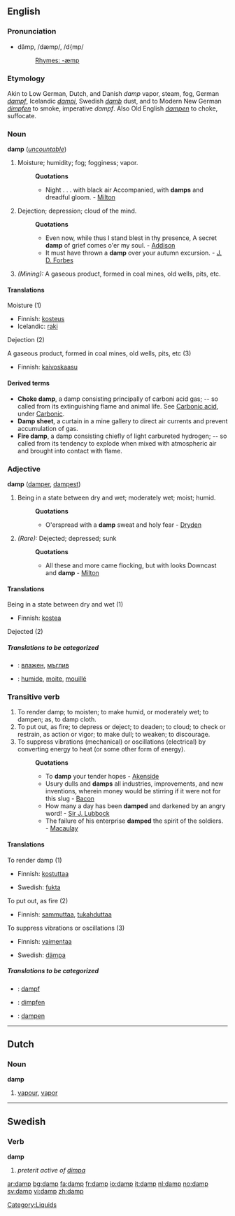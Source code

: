 ==English==

===Pronunciation===
*dămp, /dæmp/, /d{mp/
*:[[Rhymes:English:-æmp|Rhymes: -æmp]]

===Etymology===
Akin to Low German, Dutch, and Danish ''damp'' vapor, steam, fog, German ''[[dampf]]'', Icelandic ''[[dampi]]'', Swedish ''[[damb]]'' dust, and to Modern New German ''[[dimpfen]]'' to smoke, imperative ''dampf''. Also Old English ''[[dampen]]'' to choke, suffocate.

===Noun===
'''damp''' (''[[uncountable]]'')

#Moisture; humidity; fog; fogginess; vapor.
#:'''Quotations'''
#:*Night . . . with black air Accompanied, with '''damps''' and dreadful gloom. - [[Milton]]
#Dejection; depression; cloud of the mind.
#:'''Quotations'''
#:*Even now, while thus I stand blest in thy presence, A secret '''damp''' of grief comes o'er my soul. - [[Addison]]
#:*It must have thrown a '''damp''' over your autumn excursion. - [[J. D. Forbes]]
#''(Mining):'' A gaseous product, formed in coal mines, old wells, pits, etc.

====Translations====
;Moisture (1)
{{top}}
*Finnish: [[kosteus]]
*Icelandic: [[raki]] {{m}}
{{mid}}
{{bottom}}

;Dejection (2)
{{top}}
{{mid}}
{{bottom}}

;A gaseous product, formed in coal mines, old wells, pits, etc (3)
{{top}}
*Finnish: [[kaivoskaasu]]
{{mid}}
{{bottom}}

====Derived terms====
*'''Choke damp''', a damp consisting principally of carboni acid gas; -- so called from its extinguishing flame and animal life. See [[Carbonic acid]], under [[Carbonic]].
*'''Damp sheet''', a curtain in a mine gallery to direct air currents and prevent accumulation of gas.
*'''Fire damp''', a damp consisting chiefly of light carbureted hydrogen; -- so called from its tendency to explode when mixed with atmospheric air and brought into contact with flame.

===Adjective===
'''damp''' ([[damper]], [[dampest]])

#Being in a state between dry and wet; moderately wet; moist; humid.
#:'''Quotations'''
#:*O'erspread with a '''damp''' sweat and holy fear - [[Dryden]]
#''(Rare):'' Dejected; depressed; sunk
#:'''Quotations'''
#:*All these and more came flocking, but with looks Downcast and '''damp''' - [[Milton]]

====Translations====
;Being in a state between dry and wet (1)
{{top}}
*Finnish: [[kostea]]
{{mid}}
{{bottom}}

;Dejected (2)
{{top}}
{{mid}}
{{bottom}}

=====Translations to be categorized=====
{{checktrans}}
{{top}}
*{{ttbc|Bulgarian}}: [[влажен]], [[мъглив]]
{{mid}}
*{{ttbc|French}}: [[humide]], [[moite]], [[mouillé]]
{{bottom}}

===Transitive verb===
{{en-verb}}

#To render damp; to moisten; to make humid, or moderately wet; to dampen; as, to damp cloth.
#To put out, as fire; to depress or deject; to deaden; to cloud; to check or restrain, as action or vigor; to make dull; to weaken; to discourage. 
#To suppress vibrations (mechanical) or oscillations (electrical) by converting energy to heat (or some other form of energy).
#:'''Quotations'''
#:*To '''damp''' your tender hopes - [[Akenside]]
#:*Usury dulls and '''damps''' all industries, improvements, and new inventions, wherein money would be stirring if it were not for this slug - [[Bacon]]
#:*How many a day has been '''damped''' and darkened by an angry word! - [[Sir J. Lubbock]]
#:*The failure of his enterprise '''damped''' the spirit of the soldiers. - [[Macaulay]]

====Translations====
;To render damp (1)
{{top}}
*Finnish: [[kostuttaa]]
{{mid}}
*Swedish: [[fukta]]
{{bottom}}

;To put out, as fire (2)
{{top}}
*Finnish: [[sammuttaa]], [[tukahduttaa]]
{{mid}}
{{bottom}}

;To suppress vibrations or oscillations (3)
{{top}}
*Finnish: [[vaimentaa]]
{{mid}}
*Swedish: [[dämpa]]
{{bottom}}

=====Translations to be categorized=====
{{checktrans}}
{{top}}
*{{ttbc|German}}: [[dampf]]
*{{ttbc|Modern New German}}: [[dimpfen]]
{{mid}}
*{{ttbc|Old English}}: [[dampen]]
{{bottom}}

----

==Dutch==
===Noun===
'''damp''' {{m}}

#[[vapour]], [[vapor]]

----

==Swedish==
===Verb===
'''damp'''
#''preterit active of [[dimpa]]''

[[Category:Liquids]]

[[ar:damp]]
[[bg:damp]]
[[fa:damp]]
[[fr:damp]]
[[io:damp]]
[[it:damp]]
[[nl:damp]]
[[no:damp]]
[[sv:damp]]
[[vi:damp]]
[[zh:damp]]